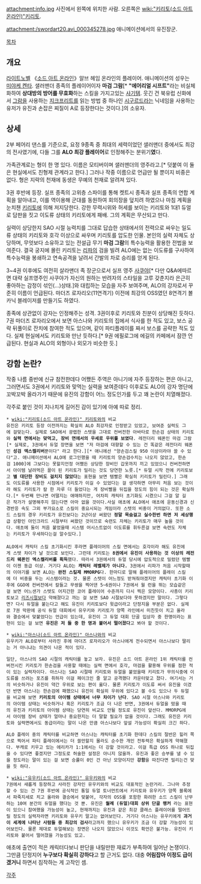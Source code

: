 attachment:info.jpg
사진에서 왼쪽에 위치한 사람. 오른쪽은 [[wiki:"키리토(소드 아트 온라인)"키리토]].

attachment:/swordart20.avi_000345278.jpg
애니메이션에서의 유진장군.

[[목차]]
== 개요 ==
[[라이트노벨]] 《[[소드 아트 온라인]]》알브 헤임 온라인의 플레이어. 애니메이션의 성우는 [[미야케 켄타]].
샐러맨더 종족의 플레이어이자 '''마검 그람'''[* '''"에어리얼 시프트"'''라는 비실체화하여 '''상대방의 방어를 무효화'''하는 스킬을 가지고있는 [[사기]]템. 웃긴 건 북유럽 신화에서 [[그람]]을 사용하는 [[지크프리트]]를 읽는 방법 중 하나인 [[시구르드]]라는 닉네임을 사용하는 유저가 유진과 손잡은 찌질이 A로 등장한다는 것이다.]의 소유자.

== 상세 ==
2부 페어리 댄스를 기준으로, 요정 9종족 중 최대의 세력이었던 샐러맨더 중에서도 최강의 전사였기에, 다들 그를 '''ALO 최강 플레이어'''로 인정해주는 분위기'''였'''다.

가족관계로는 형이 한 명 있다. 이름은 모티버이며 샐러맨더의 영주라고.[* 덧붙여 이 둘은 현실에서도 친형제 관계라고 한다.] 그러나 작중 이름으로 언급만 될 뿐이지 비중은 없다. 형은 지략의 천재에 동생은 무예의 천재로 알려져 있다.

3권 후반에 등장. 실프 종족의 고위층 스파이를 통해 켓트시 종족과 실프 종족의 연합 계획을 알아내고, 이를 역이용해 군대를 동원하여 회의장을 덮치려 하였으나 마침 계획을 눈치챈 [[키리토]]에 의해 저지당한다. 강한 무력시위와 허세를 보이는 키리토와 1대1 듀얼로 담판을 짓고 이도류 상태의 키리토에게 패배. 그의 계획은 무산되고 만다.

실력이 상당한지 SAO 시절 능력치를 그대로 답습한 상태에서의 전력으로 싸우는 일도류 상태의 키리토와 호각 이상으로 싸우며 키리토를 압도한 인물. 본인의 실력 자체도 상당하며, 무엇보다 소유하고 있는 전설급 무기 '''마검 그람'''의 특수능력을 활용한 전법을 보여준다. 결국 궁지에 몰린 키리토는 [[리파]]의 검을 빌려 ALO에는 없는 이도류를 구사하여 특수능력을 봉쇄하고 연속공격을 날려서 간발의 차로 승리를 얻게 된다.

3~4권 이후에도 여전히 살라맨더 족 장군으로서 실프 영주 [[사쿠야]][* 다만 Q&A에따르면 대략 실프영주인 사쿠야가 자신의 원하는 반려자의 스타일을 고루 갖춘지라 은근히 좋아하는 감정이 섞인(...)상태.]와 대립하는 모습을 자주 보여주며, ALO의 강자로서 꾸준히 이름이 언급된다. 마더즈 로자리오(11연격기) 이전에 최강의 OSS였던 8연격기 볼카닉 블레이저를 만들기도 하였다.

종족에 상관없이 강자는 인정해주는 성격. 3권이후로 키리토와 친분이 상당해진 듯하다. 7권 마더즈 로자리오에서 보면 아스나와 키리토의 집에서 식사를 한 적도 있고, 보스 공략 뒤풀이로 잔치에 참여한 적도 있으며, 같이 파티플레이를 짜서 보스를 공략한 적도 있다. 실제 현실에서도 키리토와 만난 듯하다.[* 9권 에필로그에 에길의 카페에서 잠깐 언급된다. 현실과 ALO의 외형이나 외모가 비슷한 듯.]

== 강함 논란? ==
작중 나름 중반에 신규 참전한데다 어쨌든 주역은 아니기에 자주 등장하는 편은 아니고, 그러면서도 3권에서 키리토와 맞먹는 실력을 보여준데다 이후로도 ALO의 강자 명단에 꼬박꼬박 올라가기 때문에 유진의 강함이 어느 정도인가를 두고 꽤 논란이 치열해졌다.

각주로 붙인 것이 지나치게 길어진 감이 있기에 아예 따로 정리. 

 * [[wiki:"키리토(소드 아트 온라인)" 키리토]]와의 비교
 유진은 키리토 등장 이전까지는 확실히 ALO 최강자로 인정받고 있었고, 보여준 실력도 그에 걸맞는다. 실제로 SAO에서 광랩한 스텟을 그대로 컨버전한 아바타로 한손검 상태의 키리토와 '''실력 면에서는 맞먹고, 장비 면에서의 우세로 우위를 보였다'''. 레전더리 웨폰인 마검 그람[* 실제로, 3권에서 듀얼 장면을 보면 "저 마검에 대향할 수 있는 건 똑같은 레전더리 웨폰인 '''성검 엑스켈리버'''뿐이다" 라고 한다.][* 애니에선 "양손검스킬 950 이상이라야 쓸 수 있다"고. 애니메이션에서 ALO에 로그인했을 때 키리토의 양손검수치는 나오지 않았고, 한손검 1000]에 그보다는 못할지언정 어쨌든 상당한 장비인 갑옷까지 끼고 있었으니 컨버전하면서 아이템 날려먹은 꼴이 된 키리토가 밀리는 것도 당연한 노릇.[* 듀얼 시작 전에 키리토보고 '''별 대단한 장비도 걸치지 않았다'''는 표현을 보면 템빨은 확실히 키리토가 밀린다.] 그래도 이도류를 사용한 시점에서 키리토가 이길 수 있었다는 걸 생각하면 아무리 처음 보는 것이라 해도 키리토가 칼 한 자루 더 들었다는 게 장비빨을 뒤집을 정도의 힘이 되는 것은 확실하다.[* 두번째 만나면 어떨지는 애매하지만, 어차피 캐릭터 초기화도 시켰으니 그걸 알 길은 작가가 설명해주지 않는다면 아마 없을 것이다.사실 애초에 ALO에서 애초에 운동신경과 신경반응 속도 그외 부가요소로 스킬이 중요시되는 게임이라 스텟의 비중이 거의없다. 또한 소드 스킬의 경우 키리토가 유진보다는 2년이상 써왔던 '''정말 목숨걸고 실수한번 하면 저 세상행'''급 상황인 아인크라드 시절부터 써왔던 것이므로 숙련도 자체는 키리토가 매우 높을 것이다. 애초에 둘이 처음 붙었을때 시스템 어시스트없이 이도류를 휘두른걸 보면 숙련도 자체는 키리토가 우세하다는걸 알수있다.]
 
 ALO에서 캐릭터 스킬 초기화시킨 후라면 플레이어의 스킬 면에서는 호각이라 해도 유진에게 스텟 차이가 날 것으로 보인다. 그런데 키리토는 '''8권에서 유진이 사용하는 것 이상의 레전드리 웨폰인 엑스켈리버를 획득'''했다. 따라서 3권에서의 듀얼 당시에 압도적으로 밀렸던 템빨이 이젠 동급 이상. 거기다 ALO는 '''캐릭터 레벨제가 아니다.''' 3권에서 리파가 처음 시작할때의 이야기를 보면 ALO는 '''완전 스킬제 MMORPG'''다. 한마디로 말해 플레이어의 플레이 스킬에 더 비중을 두는 시스템이라는 것. 물론 스텟이 어느정도 받쳐줘야겠지만 캐릭터 초기화 이후에 GGO에 컨버전에서 칼들고 무쌍을 찍어댄 5~6권이나 7권에서 월 런을 뛰는 모습같은걸 보면 어느샌가 스텟도 어지간한 코어 플레이어 수준까지 다시 찍은 모양이다. 사총이 키리토보고 [[리즈시절]]보다 약해졌다고 까는 걸 보면 SAO 시절보다야 못하겠지만 말이다. 그렇다면? 다시 듀얼을 붙는다고 해도 유진이 키리토보다 윗급이라고 단정지을 부분은 없다. 실제로 7권 막판에 공식 듀얼 대회에서 유우키와 키리토가 양쪽 라인에서 미친듯이 치고 올라와 결승에서 맞붙었다는 언급이 있는데, 유진이 그 듀얼 대회 단골 입상자 중 한명이라는 표현이 있는 걸 보면 '''유진은 저 둘 중 한 명과 붙어서 떨어졌다'''고 봐야 할 것이다. 

 * [[wiki:"아스나(소드 아트 온라인)" 아스나]]와의 비교
 유우키가 ALO로부터 사라진 후에 마더즈 로자리오가 아스나에게 전수되면서 아스나보다 딸리는 거 아니냐는 의견이 나온 적이 있다.

 일단, 아스나의 SAO 시절의 캐릭터를 놓고 보자. 유진은 소드 아트 온라인 1위 캐릭터를 컨버전시킨 키리토가 한손검을 사용할 때에는 실력 면에서 호각, 마검을 활용해 우위를 점한 적이 있는 실력자이다. 아스나는 SAO 시절때 키리토와 듀얼을 붙었을때 키리토가 무의식중에 이도류를 쓰려는 포즈를 취하자 이걸 페이크인 줄 알고 공격했다 카운터맞고 졌다. 여기서는 거의 비슷하거나 유진이 약간 우위로 보는 편이 옳다. 물론 키리토가 이도류 써서 유진을 이겼던 반면 아스나는 한손검에 패했으니 유진이 확실히 우위에 있다고 볼 수도 있으나 두 듀얼을 비교해 보면 '''키리토의 아이템 상태에서 너무 차이가 난다'''. SAO 시절 아스나와 키리토의 아이템 상태는 비슷하거나 혹은 키리토가 조금 더 나은 반면, 3권에서 듀얼을 떴을 때의 유진과 키리토의 아이템 상태는 당연히 비교도 안될 정도로 유진이 앞선다. MMORPG에서 아이템 장비 상태가 얼마나 중요한지는 더 말할 필요가 없을 것이다. 그래도 유진은 키리토와 실력면에서도 동급이라는 말이 나온 만큼 아스나보다 앞설 가능성이 확실히 크긴 하다.

 ALO 플레이 중의 캐릭터를 비교하면 아스나는 캐릭터를 초기화 한데다 스킬의 절반은 힐러 쪽으로 찍어서 파티 플레이에서는 더 쓸만할지 몰라도 순수한 개인 전투력은 확실하게 약해졌다. 부캐로 키우고 있는 에리카가 1:1에서는 더 강할 것이라고. 이걸 특급 OSS 하나로 뒤집을 수 있다면 좋겠지만 그정도로 허술한 설정은 아니지 않을까. 유진과 좋은 승부를 낼 수 있을 정도라는 말이 있는 걸 보면 승률이 0인 건 아닌 모양이지만 '''강함'''을 따진다면 밀리는건 맞을 듯 하다.

 * [[wiki:"유우키(소드 아트 온라인)" 유우키]]와의 비교
 7권에서 새롭게 등장하고 사라진 강자인 유우키와의 비교도 대표적인 논란거리. 그나마 추정할 수 있는 건 7권 후반에 공식적인 통일 듀얼 토너먼트에서 키리토와 유우키가 양쪽 블록에서 파죽지세로 치고 올라와 결승에서 맞붙어, 각자의 OSS를 포함한 화려한 소드 스킬이 난무하는 10여 분간의 듀얼을 했다는 것 뿐. 유진은 '''월례 (듀얼)대회 상위 단골 랭커''' 라는 표현이 있으니 참여했을 가능성이 높고, 현재까지는 유진과 같은 최강 클래스 플레이어를 떨어뜨릴 정도의 실력자라면 키리토와 유우키 말고는 없어보인다. 거기다 아스나는 유우키에게 '''과거 이 세계에 나타난 사람들 중 최강의 검사'''라고까지 했으니 유우키가 조금 더 강할 가능성이 있어보인다. 물론 제대로 듀얼해보는 장면은 나오지 않았으니 이것도 확언은 불가능. 유진이 키리토와 붙어서 떨어졌을 가능성도 있고.

애초에 출연이 적은 캐릭터다보니 판단을 내릴만한 재료가 부족하여 일어난 논쟁이다. 그만큼 단정지어 '''누구보다 확실히 강하다'''고 할 근거도 없다. 대충 '''어림잡아 이정도 급이겠거니''' 하면서 짐작하는 게 고작인 셈.

[[각주]]
